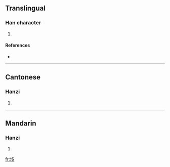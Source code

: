 {{see|埯}}
==Translingual==

===Han character===
{{Han char|rn=32|rad=土|as=06|sn=9|four=4314<sub>4</sub>|canj=土十女 (GJV)}}

# {{defn|Han|sort=土06}}

====References====
* {{Han ref|kx=0228.291|hdz=10442.050|uh=57B5|ud=22453|bh=CE50|bd=52816}}

----

==Cantonese==

===Hanzi===
{{yue-hanzi|jyut=|y=am2, yim2}}

# {{defn|Cantonese}}

----

==Mandarin==

===Hanzi===
{{cmn-hanzi|sim=埯|pin=[[ǎn]] ([[an3]])|wg=an<sup>3</sup>}}

# {{defn|Mandarin}}

[[fr:垵]]